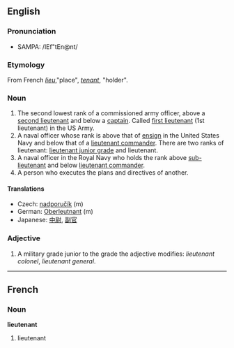 ==English==
===Pronunciation===
*SAMPA: /lEf"tEn@nt/

===Etymology===

From French ''[[lieu]]'',"place", ''[[tenant]]'', "holder".

===Noun===

# The second lowest rank of a commissioned army officer, above a [[second lieutenant]] and below a [[captain]]. Called [[first lieutenant]] (1st lieutenant) in the US Army.
# A naval officer whose rank is above that of [[ensign]] in the United States Navy and below that of a [[lieutenant commander]].  There are two ranks of lieutenant: [[lieutenant junior grade]] and lieutenant.
# A naval officer in the Royal Navy who holds the rank above [[sub-lieutenant]] and below [[lieutenant commander]].
# A person who executes the plans and directives of another.

====Translations====
*Czech: [[nadporučík]] (m)
*German: [[Oberleutnant]] (m)
*Japanese: [[中尉]], [[副官]]

===Adjective===

# A military grade junior to the grade the adjective modifies: ''lieutenant colonel'', ''lieutenant general''.

----

==French==
===Noun===
'''lieutenant'''

# lieutenant